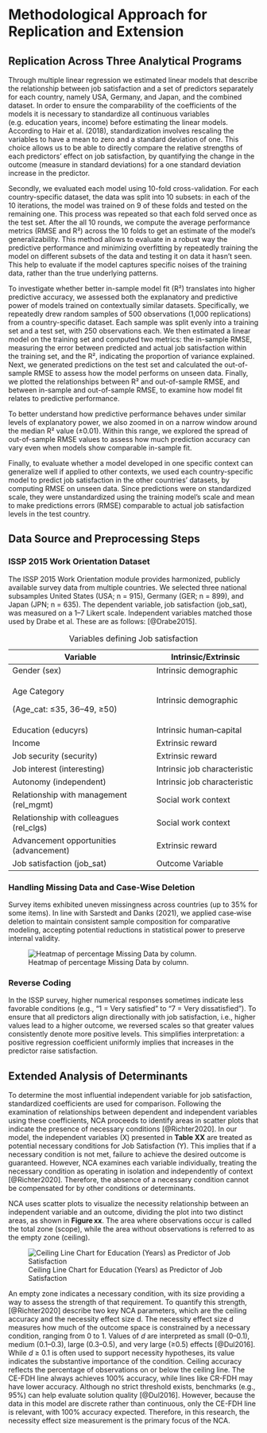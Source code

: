 # Methodological Approach for Replication and Extension 

## Replication Across Three Analytical Programs 

Through multiple linear regression we estimated linear models that describe the relationship between job satisfaction and a set of predictors separately for each country, namely USA, Germany, and Japan, and the combined dataset. 
In order to ensure the comparability of the coefficients of the models it is necessary to standardize all continuous variables (e.g. education years, income) before estimating the linear models. According to Hair et al. (2018), standardization involves rescaling the variables to have a mean to zero and a standard deviation of one. This choice allows us to be able to directly compare the relative strengths of each predictors’ effect on job satisfaction, by quantifying the change in the outcome (measure in standard deviations) for a one standard deviation increase in the predictor. 

Secondly, we evaluated each model using 10-fold cross-validation. For each country-specific dataset, the data was split into 10 subsets: in each of the 10 iterations, the model was trained on 9 of these folds and tested on the remaining one. This process was repeated so that each fold served once as the test set. After the all 10 rounds, we compute the average performance metrics (RMSE and R²) across the 10 folds to get an estimate of the model’s generalizability. This method allows to evaluate in a robust way the predictive performance and minimizing overfitting by repeatedly training the model on different subsets of the data and testing it on data it hasn’t seen. This help to evaluate if the model captures specific noises of the training data, rather than the true underlying patterns. 

To investigate whether better in-sample model fit (R²) translates into higher predictive accuracy, we assessed both the explanatory and predictive power of models trained on contextually similar datasets. Specifically, we repeatedly drew random samples of 500 observations (1,000 replications) from a country-specific dataset. Each sample was split evenly into a training set and a test set, with 250 observations each. We then estimated a linear model on the training set and computed two metrics: the in-sample RMSE, measuring the error between predicted and actual job satisfaction within the training set, and the R², indicating the proportion of variance explained. Next, we generated predictions on the test set and calculated the out-of-sample RMSE to assess how the model performs on unseen data. Finally, we plotted the relationships between R² and out-of-sample RMSE, and between in-sample and out-of-sample RMSE, to examine how model fit relates to predictive performance. 

To better understand how predictive performance behaves under similar levels of explanatory power, we also zoomed in on a narrow window around the median R² value (±0.01). Within this range, we explored the spread of out-of-sample RMSE values to assess how much prediction accuracy can vary even when models show comparable in-sample fit. 

Finally, to evaluate whether a model developed in one specific context can generalize well if applied to other contexts, we used each country-specific model to predict job satisfaction in the other countries’ datasets, by computing RMSE on unseen data. Since predictions were on standardized scale, they were unstandardized using the training model’s scale and mean to make predictions errors (RMSE) comparable to actual job satisfaction levels in the test country. 

 

## Data Source and Preprocessing Steps 

 

### ISSP 2015 Work Orientation Dataset 

The ISSP 2015 Work Orientation module provides harmonized, publicly available survey data from multiple countries. We selected three national subsamples United States (USA; n = 915), Germany (GER; n = 899), and Japan (JPN; n = 635). The dependent variable, job satisfaction (job_sat), was measured on a 1–7 Likert scale. Independent variables matched those used by Drabe et al. These are as follows: [@Drabe2015]. 

+-----------------------------------------+------------------------------+
| Variable                                | Intrinsic/Extrinsic          |
+=========================================+==============================+
| Gender (sex)                            | Intrinsic demographic        |
+-----------------------------------------+------------------------------+
| Age Category                            | Intrinsic demographic        |
|                                         |                              |
| (Age_cat: ≤35, 36–49, ≥50)              |                              |
+-----------------------------------------+------------------------------+
| Education (educyrs)                     | Intrinsic human‐capital      |
+-----------------------------------------+------------------------------+
| Income                                  | Extrinsic reward             |
+-----------------------------------------+------------------------------+
| Job security (security)                 | Extrinsic reward             |
+-----------------------------------------+------------------------------+
| Job interest (interesting)              | Intrinsic job characteristic |
+-----------------------------------------+------------------------------+
| Autonomy (independent)                  | Intrinsic job characteristic |
+-----------------------------------------+------------------------------+
| Relationship with management (rel_mgmt) | Social work context          |
+-----------------------------------------+------------------------------+
| Relationship with colleagues (rel_clgs) | Social work context          |
+-----------------------------------------+------------------------------+
| Advancement opportunities (advancement) | Extrinsic reward             |
+-----------------------------------------+------------------------------+
| Job satisfaction (job_sat)              | Outcome Variable             |
+-----------------------------------------+------------------------------+

: Variables defining Job satisfaction

### Handling Missing Data and Case‐Wise Deletion 

Survey items exhibited uneven missingness across countries (up to 35% for some items). In line with Sarstedt and Danks (2021), we applied case‐wise deletion to maintain consistent sample composition for comparative modeling, accepting potential reductions in statistical power to preserve internal validity. 

![Heatmap of percentage Missing Data by column.](images/missing_data_heatmap.png) 

### Reverse Coding 

In the ISSP survey, higher numerical responses sometimes indicate less favorable conditions (e.g., “1 = Very satisfied” to “7 = Very dissatisfied”). To ensure that all predictors align directionally with job satisfaction, i.e., higher values lead to a higher outcome, we reversed scales so that greater values consistently denote more positive levels. This simplifies interpretation: a positive regression coefficient uniformly implies that increases in the predictor raise satisfaction. 
 
## Extended Analysis of Determinants 

To determine the most influential independent variable for job satisfaction, standardized coefficients are used for comparison. Following the examination of relationships between dependent and independent variables using these coefficients, NCA proceeds to identify areas in scatter plots that indicate the presence of necessary conditions [@Richter2020]. In our model, the independent variables (X) presented in **Table XX** are treated as potential necessary conditions for Job Satisfaction (Y). This implies that if a necessary condition is not met, failure to achieve the desired outcome is guaranteed. However, NCA examines each variable individually, treating the necessary condition as operating in isolation and independently of context [@Richter2020]. Therefore, the absence of a necessary condition cannot be compensated for by other conditions or determinants. 

NCA uses scatter plots to visualize the necessity relationship between an independent variable and an outcome, dividing the plot into two distinct areas, as shown in **Figure xx**. The area where observations occur is called the total zone (scope), while the area without observations is referred to as the empty zone (ceiling). 

![Ceiling Line Chart for Education (Years) as Predictor of Job Satisfaction](images/nca_ceiling_chart_education_modified.png) 

An empty zone indicates a necessary condition, with its size providing a way to assess the strength of that requirement. To quantify this strength, [@Richter2020] describe two key NCA parameters, which are the ceiling accuracy and the necessity effect size d. The necessity effect size d measures how much of the outcome space is constrained by a necessary condition, ranging from 0 to 1. Values of *d* are interpreted as small (0–0.1), medium (0.1–0.3), large (0.3–0.5), and very large (≥0.5) effects [@Dul2016]. While *d* ≥ 0.1 is often used to support necessity hypotheses, its value indicates the substantive importance of the condition. Ceiling accuracy reflects the percentage of observations on or below the ceiling line. The CE-FDH line always achieves 100% accuracy, while lines like CR-FDH may have lower accuracy. Although no strict threshold exists, benchmarks (e.g., 95%) can help evaluate solution quality [@Dul2016]. However, because the data in this model are discrete rather than continuous, only the CE-FDH line is relevant, with 100% accuracy expected. Therefore, in this research, the necessity effect size measurement is the primary focus of the NCA. 